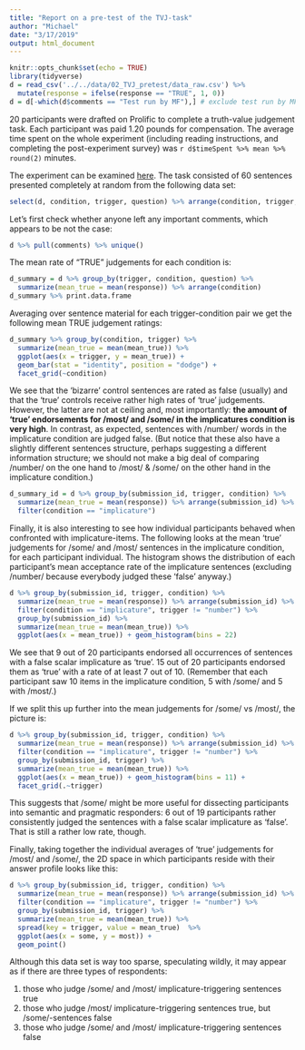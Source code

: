 ```yaml
---
title: "Report on a pre-test of the TVJ-task"
author: "Michael"
date: "3/17/2019"
output: html_document
---
```


```r
knitr::opts_chunk$set(echo = TRUE)
library(tidyverse)
d = read_csv('../../data/02_TVJ_pretest/data_raw.csv') %>% 
  mutate(response = ifelse(response == "TRUE", 1, 0))
d = d[-which(d$comments == "Test run by MF"),] # exclude test run by MF
```

20 participants were drafted on Prolific to complete a truth-value judgement task. Each participant was paid 1.20 pounds for compensation. The average time spent on the whole experiment (including reading instructions, and completing the post-experiment survey) was `r d$timeSpent %>% mean %>% round(2)` minutes.

The experiment can be examined [here](https://michael-franke.github.io/misleading_with_underinfo/experiments/02_TVJ_pretest/index.html). The task consisted of 60 sentences presented completely at random from the following data set:

```r
select(d, condition, trigger, question) %>% arrange(condition, trigger, question) %>% unique() %>% print.data.frame()
```

Let's first check whether anyone left any important comments, which appears to be not the case:

```r
d %>% pull(comments) %>% unique()
```

The mean rate of "TRUE" judgements for each condition is:

```r
d_summary = d %>% group_by(trigger, condition, question) %>% 
  summarize(mean_true = mean(response)) %>% arrange(condition)
d_summary %>% print.data.frame
```

Averaging over sentence material for each trigger-condition pair we get the following mean TRUE judgement ratings:

```r
d_summary %>% group_by(condition, trigger) %>% 
  summarize(mean_true = mean(mean_true)) %>% 
  ggplot(aes(x = trigger, y = mean_true)) + 
  geom_bar(stat = "identity", position = "dodge") +
  facet_grid(~condition)
```

We see that the 'bizarre' control sentences are rated as false (usually) and that the 'true' controls receive rather high rates of 'true' judgements. However, the latter are not at ceiling and, most importantly: **the amount of 'true' endorsements for /most/ and /some/ in the implicatures condition is very high**. In contrast, as expected, sentences with /number/ words in the implicature condition are judged false. (But notice that these also have a slightly different sentences structure, perhaps suggesting a different information structure; we should not make a big deal of comparing /number/ on the one hand to /most/ & /some/ on the other hand in the implicature condition.)

```r
d_summary_id = d %>% group_by(submission_id, trigger, condition) %>% 
  summarize(mean_true = mean(response)) %>% arrange(submission_id) %>% 
  filter(condition == "implicature") 
```

Finally, it is also interesting to see how individual participants behaved when confronted with implicature-items. The following looks at the mean 'true' judgements for /some/ and /most/ sentences in the implicature condition, for each participant individual. The histogram shows the distribution of each participant's mean acceptance rate of the implicature sentences (excluding /number/ because everybody judged these 'false' anyway.)

```r
d %>% group_by(submission_id, trigger, condition) %>% 
  summarize(mean_true = mean(response)) %>% arrange(submission_id) %>% 
  filter(condition == "implicature", trigger != "number") %>% 
  group_by(submission_id) %>% 
  summarize(mean_true = mean(mean_true)) %>% 
  ggplot(aes(x = mean_true)) + geom_histogram(bins = 22)
```


We see that 9 out of 20 participants endorsed all occurrences of sentences with a false scalar implicature as 'true'. 15 out of 20 participants endorsed them as 'true' with a rate of at least 7 out of 10. (Remember that each participant saw 10 items in the implicature condition, 5 with /some/ and 5 with /most/.)

If we split this up further into the mean judgements for /some/ vs /most/, the picture is:

```r
d %>% group_by(submission_id, trigger, condition) %>% 
  summarize(mean_true = mean(response)) %>% arrange(submission_id) %>% 
  filter(condition == "implicature", trigger != "number") %>% 
  group_by(submission_id, trigger) %>% 
  summarize(mean_true = mean(mean_true)) %>% 
  ggplot(aes(x = mean_true)) + geom_histogram(bins = 11) +
  facet_grid(.~trigger)
```

This suggests that /some/ might be more useful for dissecting participants into semantic and pragmatic responders: 6 out of 19 participants rather consistently judged the sentences with a false scalar implicature as 'false'. That is still a rather low rate, though.

Finally, taking together the individual averages of 'true' judgements for /most/ and /some/, the 2D space in which participants reside with their answer profile looks like this:

```r
d %>% group_by(submission_id, trigger, condition) %>% 
  summarize(mean_true = mean(response)) %>% arrange(submission_id) %>% 
  filter(condition == "implicature", trigger != "number") %>% 
  group_by(submission_id, trigger) %>% 
  summarize(mean_true = mean(mean_true)) %>% 
  spread(key = trigger, value = mean_true)  %>% 
  ggplot(aes(x = some, y = most)) + 
  geom_point()
```

Although this data set is way too sparse, speculating wildly, it may appear as if there are three types of respondents:

1. those who judge /some/ and /most/ implicature-triggering sentences true
2. those who judge /most/ implicature-triggering sentences true, but /some/-sentences false
3. those who judge /some/ and /most/ implicature-triggering sentences false